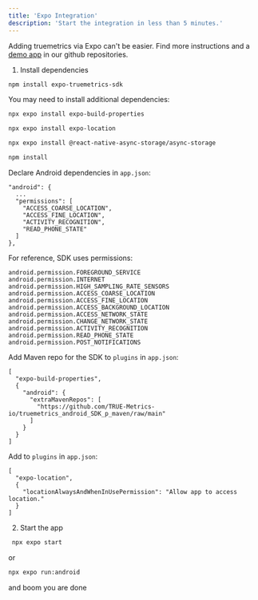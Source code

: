 ```yaml
---
title: 'Expo Integration'
description: 'Start the integration in less than 5 minutes.'
---
```


Adding truemetrics via Expo can't be easier. Find more instructions and a [demo app](https://github.com/TRUE-Metrics-io/truemetrics_android_demo_expo_app_p) in our github repositories.


1. Install dependencies

```bash
npm install expo-truemetrics-sdk
```
You may need to install additional dependencies:

```bash
npx expo install expo-build-properties
```
```bash
npx expo install expo-location
```
```bash
npx expo install @react-native-async-storage/async-storage
```
```bash
npm install
```

Declare Android dependencies in `app.json`:
```
"android": {
  ...
  "permissions": [
    "ACCESS_COARSE_LOCATION",
    "ACCESS_FINE_LOCATION",
    "ACTIVITY_RECOGNITION",
    "READ_PHONE_STATE"
  ]
},
```

For reference, SDK uses permissions:
```
android.permission.FOREGROUND_SERVICE
android.permission.INTERNET
android.permission.HIGH_SAMPLING_RATE_SENSORS
android.permission.ACCESS_COARSE_LOCATION
android.permission.ACCESS_FINE_LOCATION
android.permission.ACCESS_BACKGROUND_LOCATION
android.permission.ACCESS_NETWORK_STATE
android.permission.CHANGE_NETWORK_STATE
android.permission.ACTIVITY_RECOGNITION
android.permission.READ_PHONE_STATE
android.permission.POST_NOTIFICATIONS
```

Add Maven repo for the SDK to `plugins` in `app.json`:
```
[
  "expo-build-properties",
  {
    "android": {
      "extraMavenRepos": [
        "https://github.com/TRUE-Metrics-io/truemetrics_android_SDK_p_maven/raw/main"
      ]
    }
  }
]
```

Add to `plugins` in `app.json`:
```
[
  "expo-location",
  {
    "locationAlwaysAndWhenInUsePermission": "Allow app to access location."
  }
]
```

2. Start the app

```bash
 npx expo start
```
or
 ```bash
 npx expo run:android
```
and boom you are done
